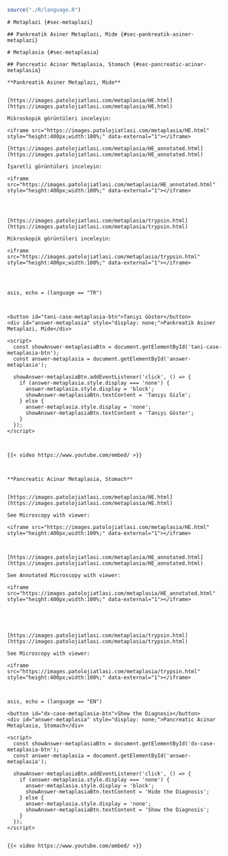 ```r

source("./R/language.R")

```




```asis
# Metaplazi {#sec-metaplazi} 
```


```asis

## Pankreatik Asiner Metaplazi, Mide {#sec-pankreatik-asiner-metaplazi} 

```



```asis

# Metaplasia {#sec-metaplasia} 

```


```asis

## Pancreatic Acinar Metaplasia, Stomach {#sec-pancreatic-acinar-metaplasia} 

```




```asis

**Pankreatik Asiner Metaplazi, Mide**


[https://images.patolojiatlasi.com/metaplasia/HE.html](https://images.patolojiatlasi.com/metaplasia/HE.html)

Mikroskopik görüntüleri inceleyin:

<iframe src="https://images.patolojiatlasi.com/metaplasia/HE.html" style="height:400px;width:100%;" data-external="1"></iframe>

[https://images.patolojiatlasi.com/metaplasia/HE_annotated.html](https://images.patolojiatlasi.com/metaplasia/HE_annotated.html)

İşaretli görüntüleri inceleyin:

<iframe src="https://images.patolojiatlasi.com/metaplasia/HE_annotated.html" style="height:400px;width:100%;" data-external="1"></iframe>




[https://images.patolojiatlasi.com/metaplasia/trypsin.html](https://images.patolojiatlasi.com/metaplasia/trypsin.html)

Mikroskopik görüntüleri inceleyin:

<iframe src="https://images.patolojiatlasi.com/metaplasia/trypsin.html" style="height:400px;width:100%;" data-external="1"></iframe>




```

```comment
asis, echo = (language == "TR")



<button id="tani-case-metaplasia-btn">Tanıyı Göster</button>
<div id="answer-metaplasia" style="display: none;">Pankreatik Asiner Metaplazi, Mide</div>

<script>
  const showAnswer-metaplasiaBtn = document.getElementById('tani-case-metaplasia-btn');
  const answer-metaplasia = document.getElementById('answer-metaplasia');

  showAnswer-metaplasiaBtn.addEventListener('click', () => {
    if (answer-metaplasia.style.display === 'none') {
      answer-metaplasia.style.display = 'block';
      showAnswer-metaplasiaBtn.textContent = 'Tanıyı Gizle';
    } else {
      answer-metaplasia.style.display = 'none';
      showAnswer-metaplasiaBtn.textContent = 'Tanıyı Göster';
    }
  });
</script>



{{< video https://www.youtube.com/embed/ >}}



```



```asis

**Pancreatic Acinar Metaplasia, Stomach**


[https://images.patolojiatlasi.com/metaplasia/HE.html](https://images.patolojiatlasi.com/metaplasia/HE.html)

See Microscopy with viewer: 

<iframe src="https://images.patolojiatlasi.com/metaplasia/HE.html" style="height:400px;width:100%;" data-external="1"></iframe>



[https://images.patolojiatlasi.com/metaplasia/HE_annotated.html](https://images.patolojiatlasi.com/metaplasia/HE_annotated.html)

See Annotated Microscopy with viewer: 

<iframe src="https://images.patolojiatlasi.com/metaplasia/HE_annotated.html" style="height:400px;width:100%;" data-external="1"></iframe>





[https://images.patolojiatlasi.com/metaplasia/trypsin.html](https://images.patolojiatlasi.com/metaplasia/trypsin.html)

See Microscopy with viewer: 

<iframe src="https://images.patolojiatlasi.com/metaplasia/trypsin.html" style="height:400px;width:100%;" data-external="1"></iframe>



```


```comment
asis, echo = (language == "EN")

<button id="dx-case-metaplasia-btn">Show the Diagnosis</button>
<div id="answer-metaplasia" style="display: none;">Pancreatic Acinar Metaplasia, Stomach</div>

<script>
  const showAnswer-metaplasiaBtn = document.getElementById('dx-case-metaplasia-btn');
  const answer-metaplasia = document.getElementById('answer-metaplasia');

  showAnswer-metaplasiaBtn.addEventListener('click', () => {
    if (answer-metaplasia.style.display === 'none') {
      answer-metaplasia.style.display = 'block';
      showAnswer-metaplasiaBtn.textContent = 'Hide the Diagnosis';
    } else {
      answer-metaplasia.style.display = 'none';
      showAnswer-metaplasiaBtn.textContent = 'Show the Diagnosis';
    }
  });
</script>


{{< video https://www.youtube.com/embed/ >}}



```
